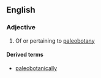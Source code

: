 ==English==

===Adjective===
{{en-adj|-}}

# Of or pertaining to [[paleobotany]]

====Derived terms====
* [[paleobotanically]]